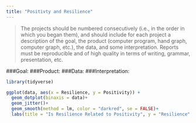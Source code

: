 ```yaml
---
title: "Positivty and Resilience"
---
```


> The projects should be numbered consecutively (i.e., in the order in which you began them), and should include for each project a description of the goal, the product (computer program, hand graph, computer graph, etc.), the data, and some interpretation. Reports must be reproducible and of high quality in terms of writing, grammar, presentation, etc.

###Goal: 
###Product:
###Data: 
###Interpretation:

```r
library(tidyverse)
```

```r
ggplot(data, aes(x = Resilience, y = Positivity)) +
  geom_dotplot(binaxis = data)+
  geom_jitter()+
  geom_smooth(method = lm, color = "darkred", se = FALSE)+
  labs(title = "Is Resilience Related to Positivity", y = "Resilience" , x = "Number of Positive Aspects")
```


